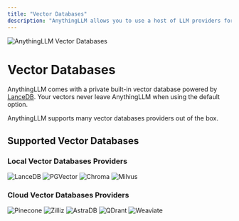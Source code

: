 ```yaml
---
title: "Vector Databases"
description: "AnythingLLM allows you to use a host of LLM providers for chatting and generative AI."
---
```



<Image
  src="/images/features/vector-databases/header-image.png"
  height={1080}
  width={1920}
  quality={100}
  alt="AnythingLLM Vector Databases"
/>

# Vector Databases

AnythingLLM comes with a private built-in vector database powered by [LanceDB](https://lancedb.com/). Your vectors never leave AnythingLLM when using the default option.

AnythingLLM supports many vector databases providers out of the box.

## Supported Vector Databases

### Local Vector Databases Providers

<Cards>
  <Card title="LanceDB (Built-in)" href="https://github.com/lancedb/lancedb"> 
    <Image
      src="/images/features/vector-databases/lancedb.png" 
      height={1080} 
      width={1920} 
      quality={100}
      alt="LanceDB"
    />
  </Card>

<Card title="PGVector" href="https://github.com/Mintplex-Labs/anything-llm/blob/master/server/utils/vectorDbProviders/pgvector/SETUP.md"> 
  <Image
    src="/images/features/vector-databases/pgvector.png" 
    height={1080} 
    width={1920} 
    quality={100}
    alt="PGVector"
  />
</Card>

<Card title="Chroma" href="https://github.com/chroma-core/chroma">
  <Image
    src="/images/features/vector-databases/chroma.png"
    height={1080}
    width={1920}
    quality={100}
    alt="Chroma"
  />
</Card>

  <Card title="Milvus" href="https://github.com/milvus-io/milvus"> 
    <Image
      src="/images/features/vector-databases/milvus.png" 
      height={1080} 
      width={1920}
      quality={100} 
      alt="Milvus"
    />
  </Card>
</Cards>

### Cloud Vector Databases Providers

<Cards>
  <Card title="Pinecone" href="https://www.pinecone.io/"> 
    <Image
      src="/images/features/vector-databases/pinecone.png" 
      height={1080} 
      width={1920} 
      quality={100}
      alt="Pinecone"
    />
  </Card>

<Card title="Zilliz" href="https://zilliz.com/">
  <Image
    src="/images/features/vector-databases/zilliz.png"
    height={1080}
    width={1920}
    quality={100}
    alt="Zilliz"
  />
</Card>

<Card title="AstraDB" href="https://www.datastax.com/">
  <Image
    src="/images/features/vector-databases/astra-db.png"
    height={1080}
    width={1920}
    quality={100}
    alt="AstraDB"
  />
</Card>

<Card title="QDrant" href="https://qdrant.tech/">
  <Image
    src="/images/features/vector-databases/qdrant.png"
    height={1080}
    width={1920}
    quality={100}
    alt="QDrant"
  />
</Card>

<Card title="Weaviate" href="https://weaviate.io/"> 
  <Image
    src="/images/features/vector-databases/weaviate.png" 
    height={1080} 
    width={1920} 
    quality={100}
    alt="Weaviate"
  />
</Card>
</Cards>


<style global jsx>{`
  img {
    aspect-ratio: 16/9;
    object-fit: cover;
  }
`}</style>

